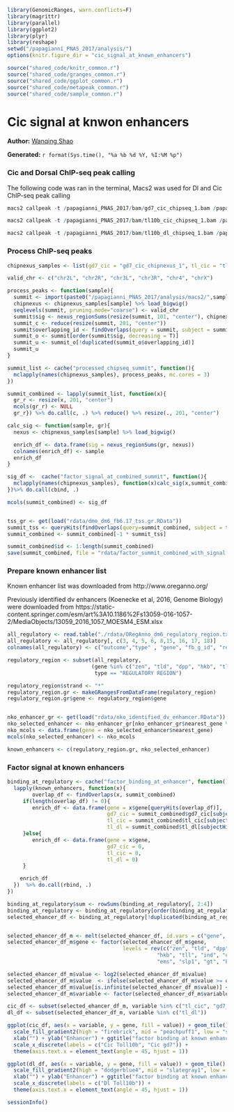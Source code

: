 ``` r
library(GenomicRanges, warn.conflicts=F)
library(magrittr)
library(parallel)
library(ggplot2)
library(plyr)
library(reshape)
setwd("/papagianni_PNAS_2017/analysis/")
options(knitr.figure_dir = "cic_signal_at_known_enhancers")

source("shared_code/knitr_common.r")
source("shared_code/granges_common.r")
source("shared_code/ggplot_common.r")
source("shared_code/metapeak_common.r")
source("shared_code/sample_common.r")

```

# Cic signal at knwon enhancers 

**Author:** [Wanqing Shao](mailto:was@stowers.org)

**Generated:** `r format(Sys.time(), "%a %b %d %Y, %I:%M %p")`

### Cic and Dorsal ChIP-seq peak calling

The following code was ran in the terminal, Macs2 was used for Dl and Cic ChIP-seq peak calling

```r
macs2 callpeak -t /papagianni_PNAS_2017/bam/gd7_cic_chipseq_1.bam /papagianni_PNAS_2017/bam/gd7_cic_chipseq_2.bam -c /papagianni_PNAS_2017/bam/gd7_wce_1.bam /papagianni_PNAS_2017/bam/gd7_wce_2.bam -g dm --call-summits --nomodel --extsize 180 -n gd7_cic_chipseq_combined_rep 

macs2 callpeak -t /papagianni_PNAS_2017/bam/tl10b_cic_chipseq_1.bam /papagianni_PNAS_2017/bam/tl10b_cic_chipseq_2.bam -c /papagianni_PNAS_2017/bam/tl10b_wce_1.bam /papagianni_PNAS_2017/bam/tl10b_wce_2.bam -g dm --call-summits --nomodel --extsize 180 -n tl_cic_chipseq_combined_rep 

macs2 callpeak -t /papagianni_PNAS_2017/bam/tl10b_dl_chipseq_1.bam /papagianni_PNAS_2017/bam/tl10b_dl_chipseq_2.bam -c /papagianni_PNAS_2017/bam/tl10b_wce_1.bam /papagianni_PNAS_2017/bam/tl10b_wce_2.bam -g dm --call-summits --nomodel --extsize 180 -n tl_dl_chipseq_combined_rep 

```

### Process ChIP-seq peaks

```r
chipnexus_samples <- list(gd7_cic = "gd7_cic_chipnexus_1", tl_cic = "tl_cic_chipnexus_1", tl_dl ="tl_dl_chipnexus_1")

valid_chr <- c("chr2L", "chr2R", "chr3L", "chr3R", "chr4", "chrX")

process_peaks <- function(sample){
  summit <- import(paste0("/papagianni_PNAS_2017/analysis/macs2/",sample, "_chipseq_combined_rep_summits.bed"))
  chipnexus <- chipnexus_samples[sample] %>% load_bigwig()
  seqlevels(summit, pruning.mode="coarse") <- valid_chr
  summit$sig <- nexus_regionSums(resize(summit, 101, "center"), chipnexus)
  summit_c <- reduce(resize(summit, 201, "center"))
  summit$overlapping_id <- findOverlaps(query = summit, subject = summit_c) %>% subjectHits
  summit_o <- summit[order(summit$sig, decreasing = T)]
  summit_u <- summit_o[!duplicated(summit_o$overlapping_id)]
  summit_u
}

summit_list <- cache("processed_chipseq_summit", function(){
  mclapply(names(chipnexus_samples), process_peaks, mc.cores = 3)
})

summit_combined <- lapply(summit_list, function(x){
  gr_r <- resize(x, 201, "center")
  mcols(gr_r) <- NULL
  gr_r}) %>% do.call(c, .) %>% reduce() %>% resize(., 201, "center")

calc_sig <- function(sample, gr){
  nexus <- chipnexus_samples[sample] %>% load_bigwig()

  enrich_df <- data.frame(sig = nexus_regionSums(gr, nexus))
  colnames(enrich_df) <- sample
  enrich_df
}

sig_df <-  cache("factor_signal_at_combined_summit", function(){
  mclapply(names(chipnexus_samples), function(x)calc_sig(x,summit_combined ), mc.cores = 3) 
})%>% do.call(cbind, .)

mcols(summit_combined) <- sig_df


tss_gr <- get(load("rdata/dme_dm6_fb6.17_tss.gr.RData"))
summit_tss <- queryHits(findOverlaps(query=summit_combined, subject = tss_gr)) %>% unique()
summit_combined <- summit_combined[-1 * summit_tss]

summit_combined$id <- 1:length(summit_combined)
save(summit_combined, file = "rdata/factor_summit_combined_with_signal.RData")
```

### Prepare known enhancer list

Known enhancer list was downloaded from http://www.oreganno.org/

Previously  identified dv enhancers (Koenecke et al, 2016, Genome Biology) were downloaded from https://static-content.springer.com/esm/art%3A10.1186%2Fs13059-016-1057-2/MediaObjects/13059_2016_1057_MOESM4_ESM.xlsx

```r
all_regulatory <- read.table("./rdata/ORegAnno_dm6_regulatory_region.txt", header = F, sep = "\t", stringsAsFactors = F)
all_regulatory <- all_regulatory[, c(3, 4, 5, 6, 8,15, 16, 17, 18)]
colnames(all_regulatory) <- c("outcome","type" , "gene", "fb_g_id", "regulatory_element_symbol", "strand", "chr", "start", "end")

regulatory_region <- subset(all_regulatory, 
                           (gene %in% c("zen", "tld", "dpp", "hkb", "tll", "ind", "oc", "ems", "slp1", "gt", "btd")) &
                            type == "REGULATORY REGION")

regulatory_region$strand <- "*"
regulatory_region.gr <- makeGRangesFromDataFrame(regulatory_region) 
regulatory_region.gr$gene <- regulatory_region$gene


nko_enhancer_gr <- get(load("rdata/nko_identified_dv_enhancer.RData")) %>% resize(., 501, "center")
nko_selected_enhancer <- nko_enhancer_gr[nko_enhancer_gr$nearest_gene %in% c("Doc2", "shn")]
nko_mcols <- data.frame(gene = nko_selected_enhancer$nearest_gene)
mcols(nko_selected_enhancer) <- nko_mcols

known_enhancers <- c(regulatory_region.gr, nko_selected_enhancer)
```

### Factor signal at known enhancers

```r
binding_at_regulatory <- cache("factor_binding_at_enhancer", function(){
  lapply(known_enhancers, function(x){
        overlap_df <- findOverlaps(x, summit_combined)
     if(length(overlap_df) != 0){
        enrich_df <- data.frame(gene = x$gene[queryHits(overlap_df)],
                                gd7_cic = summit_combined$gd7_cic[subjectHits(overlap_df)],
                                tl_cic = summit_combined$tl_cic[subjectHits(overlap_df)],
                                tl_dl = summit_combined$tl_dl[subjectHits(overlap_df)])
     }else{
        enrich_df <- data.frame(gene = x$gene, 
                                gd7_cic = 0,
                                tl_cic = 0,
                                tl_dl = 0)
     }

    enrich_df
  })  %>% do.call(rbind, .)
})

binding_at_regulatory$sum <- rowSums(binding_at_regulatory[, 2:4])
binding_at_regulatory <- binding_at_regulatory[order(binding_at_regulatory$sum, decreasing = T),]
selected_ehancer_df <- binding_at_regulatory[!duplicated(binding_at_regulatory$gene),]


selected_ehancer_df_m <- melt(selected_ehancer_df, id.vars = c("gene", "sum"))
selected_ehancer_df_m$gene <- factor(selected_ehancer_df_m$gene, 
                                     levels = rev(c("zen", "tld", "dpp", "Doc2","shn",
                                                "hkb", "tll", "ind", "oc", 
                                                "ems", "slp1", "gt", "btd")))

selected_ehancer_df_m$value <- log2(selected_ehancer_df_m$value)
selected_ehancer_df_m$value  <- ifelse(selected_ehancer_df_m$value >= quantile(selected_ehancer_df_m$value, 0.85), quantile(selected_ehancer_df_m$value, 0.85),selected_ehancer_df_m$value)
selected_ehancer_df_m$value[is.infinite(selected_ehancer_df_m$value)] <- min(abs(selected_ehancer_df_m$value))
selected_ehancer_df_m$variable <- factor(selected_ehancer_df_m$variable, levels = c("tl_dl", "tl_cic", "gd7_cic"))

cic_df <- subset(selected_ehancer_df_m, variable %in% c("tl_cic", "gd7_cic"))
dl_df <- subset(selected_ehancer_df_m, variable %in% c("tl_dl"))

ggplot(cic_df, aes(x = variable, y = gene, fill = value)) + geom_tile() +
  scale_fill_gradient2(high = "firebrick", mid = "peachpuff1", low = "snow",midpoint = 5) +
  xlab("") + ylab("Enhancer") + ggtitle("factor binding at known enhancers") +
  scale_x_discrete(labels = c("Cic Toll10b", "Cic gd7")) +
  theme(axis.text.x = element_text(angle = 45, hjust = 1))

ggplot(dl_df, aes(x = variable, y = gene, fill = value)) + geom_tile() +
  scale_fill_gradient2(high = "dodgerblue4", mid = "slategray1", low = "snow",midpoint = 5) +
  xlab("") + ylab("Enhancer") + ggtitle("factor binding at known enhancers") +
  scale_x_discrete(labels = c("Dl Toll10b")) +
  theme(axis.text.x = element_text(angle = 45, hjust = 1))  
```

```r
sessionInfo()
```
